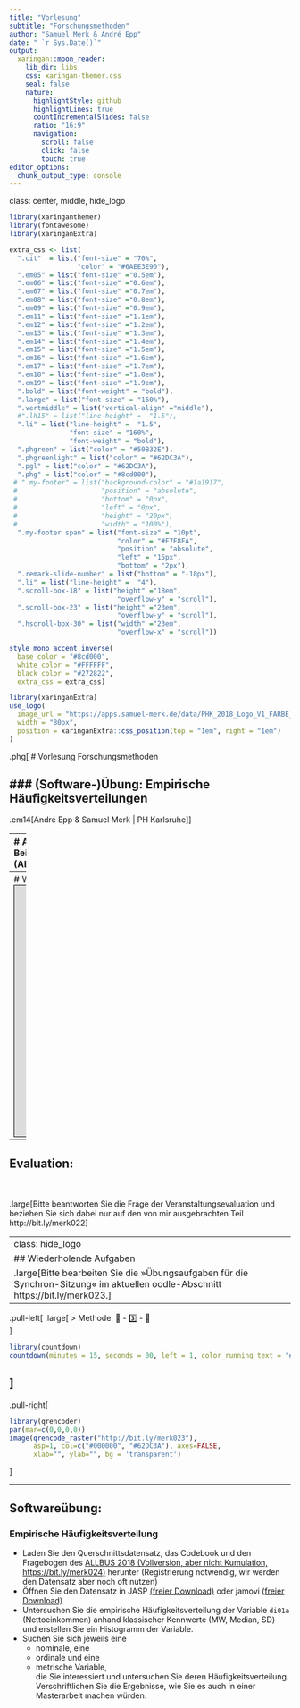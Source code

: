 ```yaml
---
title: "Vorlesung"
subtitle: "Forschungsmethoden"
author: "Samuel Merk & André Epp"
date: " `r Sys.Date()`"
output:
  xaringan::moon_reader:
    lib_dir: libs
    css: xaringan-themer.css
    seal: false
    nature:
      highlightStyle: github
      highlightLines: true
      countIncrementalSlides: false
      ratio: "16:9"
      navigation:
        scroll: false
        click: false
        touch: true
editor_options: 
  chunk_output_type: console
---
```

class: center,  middle, hide_logo


<head>
<script src="https://kit.fontawesome.com/994a28441d.js" crossorigin="anonymous"></script>
</head>

<link rel="stylesheet" href="https://cdn.jsdelivr.net/gh/jpswalsh/academicons@1/css/academicons.min.css">


<!--<div class="my-footer"><span>Folien CC-BY verfügbar unter https://atelier-phka-merk-2020.netlify.app</span></div> 


<style>
.remark-slide-number {
  font-size: 10pt;
  margin-bottom: -11.6px;
  margin-right: 10px;
  color: red; /* white */
  opacity: 0; /* default: 0.5 */
}
</style>
--> 

```r
library(xaringanthemer)
library(fontawesome)
library(xaringanExtra)

extra_css <- list(
  ".cit"  = list("font-size" = "70%",
                 "color" = "#6AEE3E90"),
  ".em05" = list("font-size" ="0.5em"),
  ".em06" = list("font-size" ="0.6em"),
  ".em07" = list("font-size" ="0.7em"),
  ".em08" = list("font-size" ="0.8em"),
  ".em09" = list("font-size" ="0.9em"),
  ".em11" = list("font-size" ="1.1em"),
  ".em12" = list("font-size" ="1.2em"),
  ".em13" = list("font-size" ="1.3em"),
  ".em14" = list("font-size" ="1.4em"),
  ".em15" = list("font-size" ="1.5em"),
  ".em16" = list("font-size" ="1.6em"),
  ".em17" = list("font-size" ="1.7em"),
  ".em18" = list("font-size" ="1.8em"),
  ".em19" = list("font-size" ="1.9em"),
  ".bold" = list("font-weight" = "bold"),
  ".large" = list("font-size" = "160%"),
  ".vertmiddle" = list("vertical-align" ="middle"),
  #".lh15" = list("line-height" =  "1.5"),
  ".li" = list("line-height" =  "1.5",
               "font-size" = "160%",
               "font-weight" = "bold"),
  ".phgreen" = list("color" = "#50B32E"),
  ".phgreenlight" = list("color" = "#62DC3A"),
  ".pgl" = list("color" = "#62DC3A"),
  ".phg" = list("color" = "#8cd000"),
 # ".my-footer" = list("background-color" = "#1a1917",
 #                     "position" = "absolute",
 #                     "bottom" = "0px",
 #                     "left" = "0px",
 #                     "height" = "20px",
 #                     "width" = "100%"),
  ".my-footer span" = list("font-size" = "10pt", 
                           "color" = "#F7F8FA",
                           "position" = "absolute",
                           "left" = "15px",
                           "bottom" = "2px"),
  ".remark-slide-number" = list("bottom" = "-18px"),
  ".li" = list("line-height" =  "4"),
  ".scroll-box-18" = list("height" ="18em",
                           "overflow-y" = "scroll"),
  ".scroll-box-23" = list("height" ="23em",
                           "overflow-y" = "scroll"),
  ".hscroll-box-30" = list("width" ="23em",
                           "overflow-x" = "scroll"))

style_mono_accent_inverse(
  base_color = "#8cd000",
  white_color = "#FFFFFF",
  black_color = "#272822",
  extra_css = extra_css)

library(xaringanExtra)
use_logo(
  image_url = "https://apps.samuel-merk.de/data/PHK_2018_Logo_V1_FARBE_NUR_PH.svg",
  width = "80px",
  position = xaringanExtra::css_position(top = "1em", right = "1em")
)
```


.phg[
# Vorlesung Forschungsmethoden

<i class="fas fa-microscope fa-6x"></i>

### (Software-)Übung: Empirische Häufigkeitsverteilungen
---  
.em14[André Epp & Samuel Merk | PH Karlsruhe]]  



---
# Advanced Organizer
.em11[
* Wo stehen wir?
* Evaluation
* Wiederholende Aufgaben (<i class="ai ai-moodle"></i>oodle) in <i class="fa fa-users"></i>
* Ihre Fragen
* Beispielanalysen mit dem repräsentativen Datensatz der Allgemeinen Bevölkerungsumfrage der Sozialwissenschaften (ALLBUS)


]

---
# Wo stehen wir?
<iframe style="width:1000px;height:450px;border: 1px
solid black" src="https://app.wisemapping.com/c/maps/1210585/embed?zoom=1"> </iframe>



---
## Evaluation:
&nbsp;<br>&nbsp;<br>
.large[Bitte beantworten Sie die Frage der Veranstaltungsevaluation und beziehen Sie sich dabei nur auf den von mir ausgebrachten Teil http://bit.ly/merk022]


---
class: hide_logo
## Wiederholende Aufgaben
.large[Bitte bearbeiten Sie die »Übungsaufgaben für die Synchron-Sitzung« im aktuellen <i class="ai ai-moodle"></i>oodle-Abschnitt https://bit.ly/merk023.]
--

.pull-left[
.large[
> Methode: 🧠 - 3️⃣️ - 💬  
]

```r
library(countdown)
countdown(minutes = 15, seconds = 00, left = 1, color_running_text = "#62DC3A")
```

]
--
.pull-right[
```r
library(qrencoder)
par(mar=c(0,0,0,0))
image(qrencode_raster("http://bit.ly/merk023"), 
      asp=1, col=c("#000000", "#62DC3A"), axes=FALSE, 
      xlab="", ylab="", bg = 'transparent')
```
]

---
## Softwareübung: 
### Empirische Häufigkeitsverteilung

* Laden Sie den Querschnittsdatensatz, das Codebook und den Fragebogen des [<i class="fas fa-external-link-alt"></i> ALLBUS 2018 (Vollversion, aber nicht Kumulation, https://bit.ly/merk024)](https://www.gesis.org/allbus/download/download-querschnitte) herunter (Registrierung notwendig, wir werden den Datensatz aber noch oft nutzen)
* Öffnen Sie den Datensatz in JASP [(freier Download)](https://jasp-stats.org/download/) oder jamovi [(freier Download)](https://www.jamovi.org/download.html)
* Untersuchen Sie die empirische Häufigkeitsverteilung der Variable `di01a` (Nettoeinkommen) anhand klassischer Kennwerte (MW, Median, SD) und erstellen Sie ein Histogramm der Variable.
* Suchen Sie sich jeweils eine
    * nominale, eine
    * ordinale und eine
    * metrische Variable,    
    die Sie interessiert und untersuchen Sie deren Häufigkeitsverteilung. Verschriftlichen Sie die Ergebnisse, wie Sie es auch in einer Masterarbeit machen würden.

